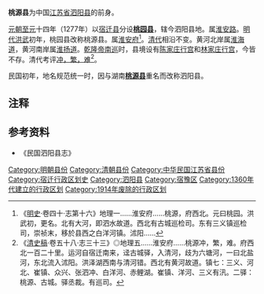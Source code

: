 {{otheruses|subject=江苏省泗阳县旧称的'''桃源县'''|other=湖南省常德市的辖县桃源县|桃源县}}
{{expand|time=2015-01-14T15:39:30+00:00}}
'''桃源县'''为中国[[江苏省|江苏省]][[泗阳县|泗阳县]]的前身。

[[元朝|元朝]][[至元_(忽必烈)|至元]]十四年（1277年）以[[宿迁县|宿迁县]]分设'''[[桃园县_(元代)|桃园县]]'''，辖今泗阳县地。属[[淮安路|淮安路]]。[[明代|明代]][[洪武|洪武]]初年，桃园县改称桃源县。属[[淮安府|淮安府]]<ref>《[[明史|明史]]·卷四十·志第十六》地理一……淮安府……桃源，府西北。元曰桃园。洪武初，更名。北有大河，即泗水故道。西北有古城巡检司。东有三义镇巡检司，崇祯末，移於县西之白洋河镇。沭阳……</ref>。[[清代|清代]]相沿不变。黄河北岸属[[淮海道|淮海道]]，黄河南岸属[[淮扬道|淮扬道]]。[[乾隆帝南巡|乾隆帝南巡]]时，县境设有[[陈家庄行宫|陈家庄行宫]]和[[林家庄行宫|林家庄行宫]]，今皆不存。清代考评[[衝繁疲難|冲，繁，难]]<ref>《[[清史稿|清史稿]]·卷五十八·志三十三》◎地理五……淮安府……桃源冲，繁，难。府西北一百二十里。运河自宿迁南来，迳古城驿，入清河，歧为六塘河，一曰北盐河，东北流入沭阳。洪泽湖西南与清河错。西北有黄河故道。镇七：三义、河北、崔镇、众兴、张泗冲、白洋河、赤鲤湖。崔镇、洋河、三义有汛。二驿：桃源、古城。驿丞裁。有巡司。</ref>。

民国初年，地名规范统一时，因与湖南'''[[桃源县|桃源县]]'''重名而改称泗阳县。

== 注释 ==

{{Reflist|2}}

==参考资料==

*《民国泗阳县志》

{{江苏行政区划小作品}}
[[Category:明朝县份|Category:明朝县份]]
[[Category:清朝县份|Category:清朝县份]]
[[Category:中华民国江苏省县份|Category:中华民国江苏省县份]]
[[Category:宿迁行政区划史|Category:宿迁行政区划史]]
[[Category:泗阳县|Category:泗阳县]]
[[Category:宿豫区|Category:宿豫区]]
[[Category:1360年代建立的行政区划|Category:1360年代建立的行政区划]]
[[Category:1914年废除的行政区划|Category:1914年废除的行政区划]]